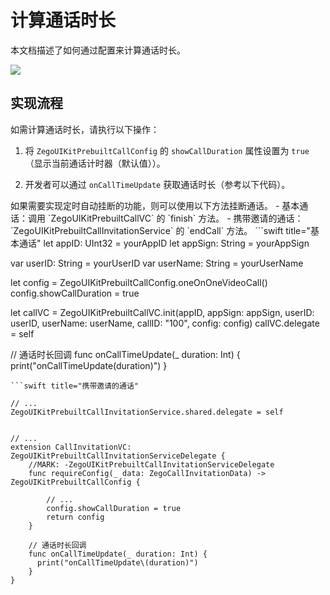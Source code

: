 # 计算通话时长


本文档描述了如何通过配置来计算通话时长。

<Frame width="256" height="auto" caption=""><img src="https://storage.zego.im/sdk-doc/Pics/ZegoUIKit/Flutter/call/call_duration.jpeg" /></Frame>

## 实现流程

如需计算通话时长，请执行以下操作：

1. 将 `ZegoUIKitPrebuiltCallConfig` 的 `showCallDuration` 属性设置为 `true`（显示当前通话计时器（默认值））。

2. 开发者可以通过 `onCallTimeUpdate` 获取通话时长（参考以下代码）。

<Note title="说明">
如果需要实现定时自动挂断的功能，则可以使用以下方法挂断通话。
- 基本通话：调用 `ZegoUIKitPrebuiltCallVC` 的 `finish` 方法。
- 携带邀请的通话：`ZegoUIKitPrebuiltCallInvitationService` 的 `endCall` 方法。
</Note>

<CodeGroup>
```swift title="基本通话"
let appID: UInt32 = yourAppID
let appSign: String = yourAppSign

var userID: String = yourUserID
var userName: String = yourUserName

let config = ZegoUIKitPrebuiltCallConfig.oneOnOneVideoCall()
config.showCallDuration = true

let callVC = ZegoUIKitPrebuiltCallVC.init(appID, appSign: appSign, userID: userID, userName: userName, callID: "100", config: config)
callVC.delegate = self

// 通话时长回调
func onCallTimeUpdate(_ duration: Int) {
    print("onCallTimeUpdate\(duration)")
}
```
```swift title="携带邀请的通话"

// ...
ZegoUIKitPrebuiltCallInvitationService.shared.delegate = self


// ...
extension CallInvitationVC: ZegoUIKitPrebuiltCallInvitationServiceDelegate {
    //MARK: -ZegoUIKitPrebuiltCallInvitationServiceDelegate
    func requireConfig(_ data: ZegoCallInvitationData) -> ZegoUIKitPrebuiltCallConfig {

        // ...
        config.showCallDuration = true
        return config
    }

    // 通话时长回调
    func onCallTimeUpdate(_ duration: Int) {
      print("onCallTimeUpdate\(duration)")
    }
}
```
</CodeGroup>
